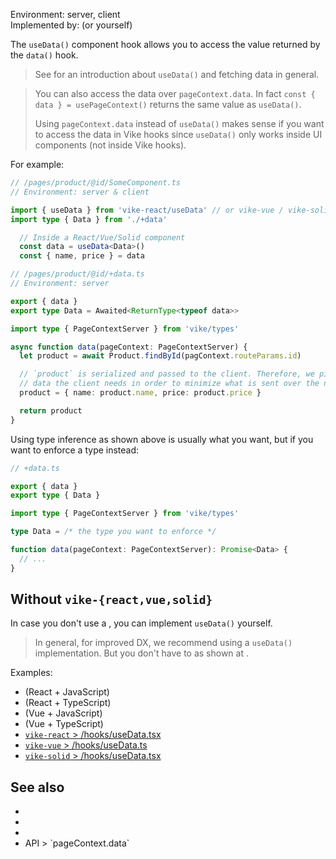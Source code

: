 
Environment: server, client  
Implemented by: <UiFrameworkExtension /> (or <Link href="#without-vike-react-vue-solid">yourself</Link>)  

The `useData()` component hook allows you to access the value returned by the <Link href="/data">`data()` hook</Link>.

> See <Link href="/data-fetching" /> for an introduction about `useData()` and fetching data in general.

> You can also access the data over <Link href="/pageContext#data">`pageContext.data`</Link>. In fact <Link href="/usePageContext">`const { data } = usePageContext()`</Link> returns the same value as `useData()`.
>
> Using `pageContext.data` instead of `useData()` makes sense if you want to access the data in <Link href="/hooks">Vike hooks</Link> since `useData()` only works inside UI components (not inside Vike hooks).

For example:

```ts
// /pages/product/@id/SomeComponent.ts
// Environment: server & client

import { useData } from 'vike-react/useData' // or vike-vue / vike-solid
import type { Data } from './+data'

  // Inside a React/Vue/Solid component
  const data = useData<Data>()
  const { name, price } = data
```

```ts
// /pages/product/@id/+data.ts
// Environment: server

export { data }
export type Data = Awaited<ReturnType<typeof data>>

import type { PageContextServer } from 'vike/types'

async function data(pageContext: PageContextServer) {
  let product = await Product.findById(pagContext.routeParams.id)

  // `product` is serialized and passed to the client. Therefore, we pick only the
  // data the client needs in order to minimize what is sent over the network.
  product = { name: product.name, price: product.price }

  return product
}
```

Using type inference as shown above is usually what you want, but if you want to enforce a type instead:

```ts
// +data.ts

export { data }
export type { Data }

import type { PageContextServer } from 'vike/types'

type Data = /* the type you want to enforce */

function data(pageContext: PageContextServer): Promise<Data> {
  // ...
}
```


## Without `vike-{react,vue,solid}`

In case you don't use a <UiFrameworkExtension />, you can implement `useData()` yourself.

> In general, for improved DX, we recommend using a `useData()` implementation. But you don't have to as shown at <Link href="/data#without-vike-react-vue-solid" doNotInferSectionTitle />.

Examples:
 - <RepoLink path='/packages/create-vike-core/boilerplate-react/renderer/useData.js' /> (React + JavaScript)
 - <RepoLink path='/packages/create-vike-core/boilerplate-react-ts/renderer/useData.ts' /> (React + TypeScript)
 - <RepoLink path='/packages/create-vike-core/boilerplate-vue/renderer/useData.js' /> (Vue + JavaScript)
 - <RepoLink path='/packages/create-vike-core/boilerplate-vue-ts/renderer/useData.ts' /> (Vue + TypeScript)
 - [`vike-react` > /hooks/useData.tsx](https://github.com/vikejs/vike-react/blob/main/packages/vike-react/src/hooks/useData.tsx)
 - [`vike-vue` > /hooks/useData.ts](https://github.com/vikejs/vike-vue/blob/main/packages/vike-vue/src/hooks/useData.ts)
 - [`vike-solid` > /hooks/useData.tsx](https://github.com/vikejs/vike-solid/blob/main/vike-solid/hooks/useData.tsx)


## See also

- <Link href="/data-fetching" />
- <Link href="/data" />
- <Link href="/usePageContext" />
- <Link href="/pageContext#data">API > `pageContext.data`</Link>
